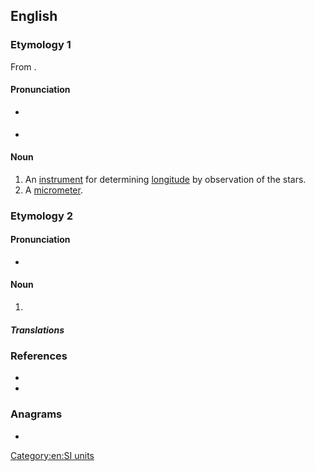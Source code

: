 {{also|mega-meter}}
==English==

===Etymology 1===
From {{uder|en|fr|mégamètre}}.

====Pronunciation====
* {{a|UK}} {{IPA|en|/mɛˈɡɐˌmɪtə/}}
* {{a|US}} {{IPA|en|/mɛˈɡɐˌmɪtəɹ/|[mɛˈɡɐˌmɪɾɚ]}}

====Noun====
{{en-noun}}

# An [[instrument]] for determining [[longitude]] by observation of the stars.
# A [[micrometer]].

===Etymology 2===
{{prefix|en|mega|t1=one million|meter}}

====Pronunciation====
* {{IPA|en|/ˈmɛɡəˌmiːtəɹ/}}

====Noun====
{{en-noun}}

# {{alternative spelling of|en|megametre|from=US}}

=====Translations=====
{{trans-see|megametre}}

===References===
* {{R:Webster 1913}}
* {{R:Knight AMD}}

===Anagrams===
* {{anagrams|en|a=aeeegmmrt|megametre}}

[[Category:en:SI units]]